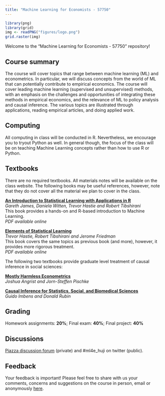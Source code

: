 ```yaml
---
title: "Machine Learning for Economists - 57750"
---
```


  
```r
library(png)
library(grid)
img <- readPNG("figures/logo.png")
grid.raster(img)
```

Welcome to the "Machine Learning for Economists - 57750" repository!  


## Course summary

The course will cover topics that range between machine learning (ML) and econometrics. In particular, we will discuss concepts from the world of ML that can potentially contribute to empirical economics. The course will cover leading machine learning (supervised and unsupervised) methods, with an emphasis on the challenges and opportunities of integrating these methods in empirical economics, and the relevance of ML to policy analysis and causal inference. The various topics are illustrated through applications, reading empirical articles, and doing applied work.

## Computing

All computing in class will be conducted in R. Nevertheless, we encourage you to tryout Python as well. In general though, the focus of the class will be on teaching Machine Learning concepts rather than how to use R or Python. 


## Textbooks

There are no required textbooks. All materials notes will be available on the class website. The following books may be useful references, however, note that they do not cover all the material we plan to cover in the class.

[**An Introduction to Statistical Learning with Applications in R**](http://www-bcf.usc.edu/~gareth/ISL) <br>
*Gareth James, Daniela Witten, Trevor Hastie and Robert Tibshirani* <br>
This book provides a hands-on and R-based introduction to Machine Learning. <br/>
_PDF available online_

[**Elements of Statistical Learning**](http://statweb.stanford.edu/~tibs/ElemStatLearn) <br>
*Trevor Hastie, Robert Tibshirani and Jerome Friedman* <br/>
This book covers the same topics as previous book (and more), however, it provides more rigorous treatment. <br>
_PDF available online_


The following two textbooks provide graduate level treatment of causal inference in social sciences:

[**Mostly Harmless Econometrics**](http://www.mostlyharmlesseconometrics.com/) <br/>
*Joshua Angrist and Jorn-Steffen Pischke*


[**Causal Inference for Statistics, Social, and Biomedical Sciences**](https://doi.org/10.1017/CBO9781139025751) <br/>
*Guido Imbens and Donald Rubin*


## Grading

Homework assignments: **20%**; Final exam: **40%**; Final project: **40%**

## Discussions

[Piazza discussion forum](https://piazza.com/huji.ac.il/spring2019/57750/home) (private) and #ml4e_huji on twitter (public).


## Feedback

Your feedback is important! Please feel free to share with us
your comments, concerns and suggestions on the course in
person, email or anonymously [here](http://www.admonymous.com/ml4e_huji).
